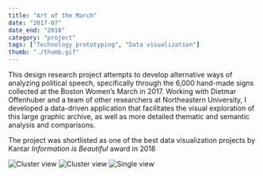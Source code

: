 ```yaml
---
title: "Art of the March"
date: "2017-07"
date_end: "2018"
category: "project"
tags: ["Technology prototyping", "Data visualization"]
thumb: "./thumb.gif"
---
```

This design research project attempts to develop alternative ways of analyzing political speech, specifically through the 6,000 hand-made signs collected at the Boston Women’s March in 2017. Working with Dietmar Offenhuber and a team of other researchers at Northeastern University, I developed a data-driven application that facilitates the visual exploration of this large graphic archive, as well as more detailed thematic and semantic analysis and comparisons.

The project was shortlisted as one of the best data visualization projects by Kantar _Information is Beautiful_ award in 2018

![Cluster view](1.cluster-2.jpeg "Graphic signs are annotated, machine-processed, and turned into embedding projections, allowing researchers to classify them in terms of graphic, thematic, and semantic similarity")
![Cluster view](1.cluster.jpeg "Clustering signs by thematic similarity")
![Single view](2.single.jpeg "Single signs")